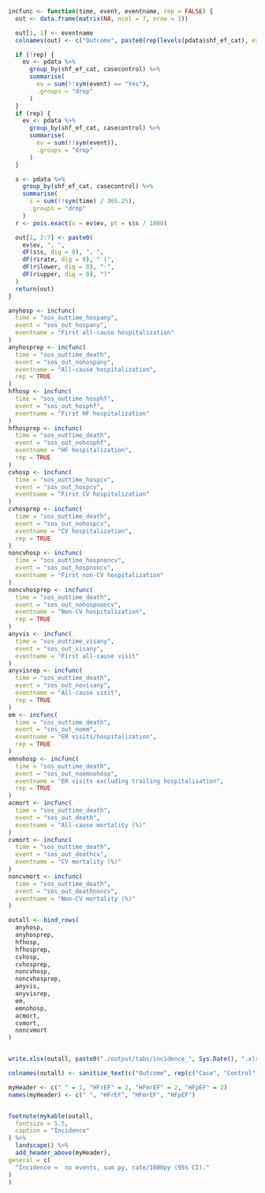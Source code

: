 ```r
incfunc <- function(time, event, eventname, rep = FALSE) {
  out <- data.frame(matrix(NA, ncol = 7, nrow = 1))

  out[1, 1] <- eventname
  colnames(out) <- c("Outcome", paste0(rep(levels(pdata$shf_ef_cat), each = 2), " ", rep(levels(pdata$casecontrol), 3)))

  if (!rep) {
    ev <- pdata %>%
      group_by(shf_ef_cat, casecontrol) %>%
      summarise(
        ev = sum(!!sym(event) == "Yes"),
        .groups = "drop"
      )
  }
  if (rep) {
    ev <- pdata %>%
      group_by(shf_ef_cat, casecontrol) %>%
      summarise(
        ev = sum(!!sym(event)),
        .groups = "drop"
      )
  }

  s <- pdata %>%
    group_by(shf_ef_cat, casecontrol) %>%
    summarise(
      s = sum(!!sym(time) / 365.25),
      .groups = "drop"
    )
  r <- pois.exact(x = ev$ev, pt = s$s / 1000)

  out[1, 2:7] <- paste0(
    ev$ev, ", ",
    dF(s$s, dig = 0), ", ",
    dF(r$rate, dig = 0), " (",
    dF(r$lower, dig = 0), "-",
    dF(r$upper, dig = 0), ")"
  )
  return(out)
}

anyhosp <- incfunc(
  time = "sos_outtime_hospany",
  event = "sos_out_hospany",
  eventname = "First all-cause hospitalization"
)
anyhosprep <- incfunc(
  time = "sos_outtime_death",
  event = "sos_out_nohospany",
  eventname = "All-cause hospitalization",
  rep = TRUE
)
hfhosp <- incfunc(
  time = "sos_outtime_hosphf",
  event = "sos_out_hosphf",
  eventname = "First HF hospitalization"
)
hfhosprep <- incfunc(
  time = "sos_outtime_death",
  event = "sos_out_nohosphf",
  eventname = "HF hospitalization",
  rep = TRUE
)
cvhosp <- incfunc(
  time = "sos_outtime_hospcv",
  event = "sos_out_hospcv",
  eventname = "First CV hospitalization"
)
cvhosprep <- incfunc(
  time = "sos_outtime_death",
  event = "sos_out_nohospcv",
  eventname = "CV hospitalization",
  rep = TRUE
)
noncvhosp <- incfunc(
  time = "sos_outtime_hospnoncv",
  event = "sos_out_hospnoncv",
  eventname = "First non-CV hospitalization"
)
noncvhosprep <- incfunc(
  time = "sos_outtime_death",
  event = "sos_out_nohospnoncv",
  eventname = "Non-CV hospitalization",
  rep = TRUE
)
anyvis <- incfunc(
  time = "sos_outtime_visany",
  event = "sos_out_visany",
  eventname = "First all-cause visit"
)
anyvisrep <- incfunc(
  time = "sos_outtime_death",
  event = "sos_out_novisany",
  eventname = "All-cause visit",
  rep = TRUE
)
em <- incfunc(
  time = "sos_outtime_death",
  event = "sos_out_noem",
  eventname = "ER visits/hospitalization",
  rep = TRUE
)
emnohosp <- incfunc(
  time = "sos_outtime_death",
  event = "sos_out_noemnohosp",
  eventname = "ER visits excluding trailing hospitalisation",
  rep = TRUE
)
acmort <- incfunc(
  time = "sos_outtime_death",
  event = "sos_out_death",
  eventname = "All-cause mortality (%)"
)
cvmort <- incfunc(
  time = "sos_outtime_death",
  event = "sos_out_deathcv",
  eventname = "CV mortality (%)"
)
noncvmort <- incfunc(
  time = "sos_outtime_death",
  event = "sos_out_deathnoncv",
  eventname = "Non-CV mortality (%)"
)

outall <- bind_rows(
  anyhosp,
  anyhosprep,
  hfhosp,
  hfhosprep,
  cvhosp,
  cvhosprep,
  noncvhosp,
  noncvhosprep,
  anyvis,
  anyvisrep,
  em,
  emnohosp, 
  acmort,
  cvmort, 
  noncvmort
)


write.xlsx(outall, paste0("./output/tabs/incidence_", Sys.Date(), ".xlsx"), rowNames = FALSE)

colnames(outall) <- sanitize_text(c("Outcome", rep(c("Case", "Control"), 3)))

myHeader <- c(" " = 1, "HFrEF" = 2, "HFmrEF" = 2, "HFpEF" = 2)
names(myHeader) <- c(" ", "HFrEF", "HFmrEF", "HFpEF")


footnote(mykable(outall,
  fontsize = 5.5,
  caption = "Incidence"
) %>%
  landscape() %>%
  add_header_above(myHeader),
general = c(
  "Incidence =  no events, sum py, rate/1000py (95% CI)."
)
)
```
